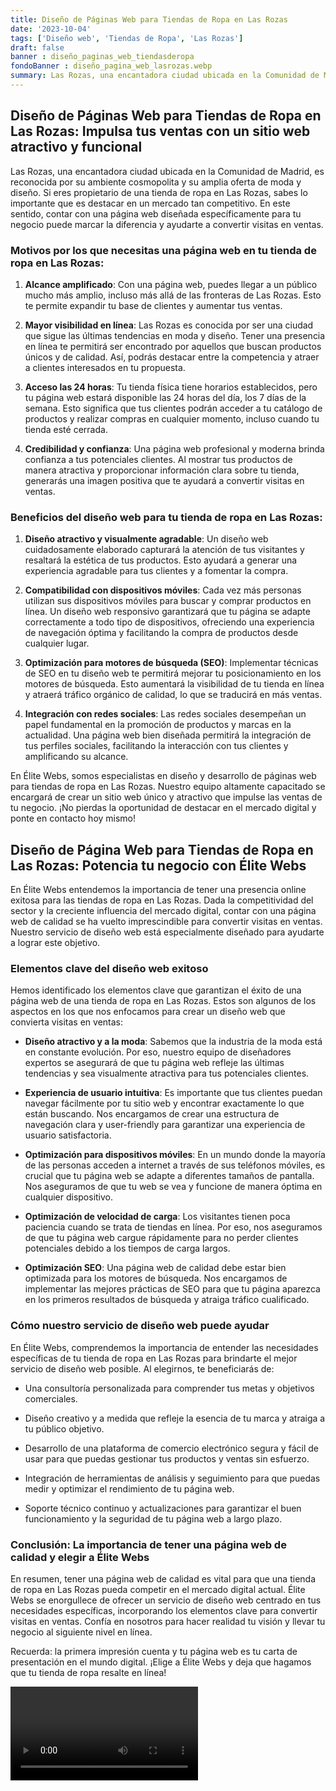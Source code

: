 ```yaml
---
title: Diseño de Páginas Web para Tiendas de Ropa en Las Rozas
date: '2023-10-04'
tags: ['Diseño web', 'Tiendas de Ropa', 'Las Rozas']
draft: false
banner : diseño_paginas_web_tiendasderopa
fondoBanner : diseño_pagina_web_lasrozas.webp
summary: Las Rozas, una encantadora ciudad ubicada en la Comunidad de Madrid, es reconocida por su ambiente cosmopolita y su amplia oferta de moda y diseño. Si eres propietario de una tienda de ropa en Las Rozas, sabes lo importante que es destacar en un mercado tan competitivo. En este sentido, contar con una página web diseñada específicamente para tu negocio puede marcar la diferencia y ayudarte a convertir visitas en ventas.
---
```


## Diseño de Páginas Web para Tiendas de Ropa en Las Rozas: Impulsa tus ventas con un sitio web atractivo y funcional

Las Rozas, una encantadora ciudad ubicada en la Comunidad de Madrid, es reconocida por su ambiente cosmopolita y su amplia oferta de moda y diseño. Si eres propietario de una tienda de ropa en Las Rozas, sabes lo importante que es destacar en un mercado tan competitivo. En este sentido, contar con una página web diseñada específicamente para tu negocio puede marcar la diferencia y ayudarte a convertir visitas en ventas.

### Motivos por los que necesitas una página web en tu tienda de ropa en Las Rozas:

1. **Alcance amplificado**: Con una página web, puedes llegar a un público mucho más amplio, incluso más allá de las fronteras de Las Rozas. Esto te permite expandir tu base de clientes y aumentar tus ventas.

2. **Mayor visibilidad en línea**: Las Rozas es conocida por ser una ciudad que sigue las últimas tendencias en moda y diseño. Tener una presencia en línea te permitirá ser encontrado por aquellos que buscan productos únicos y de calidad. Así, podrás destacar entre la competencia y atraer a clientes interesados en tu propuesta.

3. **Acceso las 24 horas**: Tu tienda física tiene horarios establecidos, pero tu página web estará disponible las 24 horas del día, los 7 días de la semana. Esto significa que tus clientes podrán acceder a tu catálogo de productos y realizar compras en cualquier momento, incluso cuando tu tienda esté cerrada.

4. **Credibilidad y confianza**: Una página web profesional y moderna brinda confianza a tus potenciales clientes. Al mostrar tus productos de manera atractiva y proporcionar información clara sobre tu tienda, generarás una imagen positiva que te ayudará a convertir visitas en ventas.

### Beneficios del diseño web para tu tienda de ropa en Las Rozas:

1. **Diseño atractivo y visualmente agradable**: Un diseño web cuidadosamente elaborado capturará la atención de tus visitantes y resaltará la estética de tus productos. Esto ayudará a generar una experiencia agradable para tus clientes y a fomentar la compra.

2. **Compatibilidad con dispositivos móviles**: Cada vez más personas utilizan sus dispositivos móviles para buscar y comprar productos en línea. Un diseño web responsivo garantizará que tu página se adapte correctamente a todo tipo de dispositivos, ofreciendo una experiencia de navegación óptima y facilitando la compra de productos desde cualquier lugar.

3. **Optimización para motores de búsqueda (SEO)**: Implementar técnicas de SEO en tu diseño web te permitirá mejorar tu posicionamiento en los motores de búsqueda. Esto aumentará la visibilidad de tu tienda en línea y atraerá tráfico orgánico de calidad, lo que se traducirá en más ventas.

4. **Integración con redes sociales**: Las redes sociales desempeñan un papel fundamental en la promoción de productos y marcas en la actualidad. Una página web bien diseñada permitirá la integración de tus perfiles sociales, facilitando la interacción con tus clientes y amplificando su alcance.

En Élite Webs, somos especialistas en diseño y desarrollo de páginas web para tiendas de ropa en Las Rozas. Nuestro equipo altamente capacitado se encargará de crear un sitio web único y atractivo que impulse las ventas de tu negocio. ¡No pierdas la oportunidad de destacar en el mercado digital y ponte en contacto hoy mismo!

<GifSeo />

<Cta />

## Diseño de Página Web para Tiendas de Ropa en Las Rozas: Potencia tu negocio con Élite Webs

En Élite Webs entendemos la importancia de tener una presencia online exitosa para las tiendas de ropa en Las Rozas. Dada la competitividad del sector y la creciente influencia del mercado digital, contar con una página web de calidad se ha vuelto imprescindible para convertir visitas en ventas. Nuestro servicio de diseño web está especialmente diseñado para ayudarte a lograr este objetivo.

### Elementos clave del diseño web exitoso

Hemos identificado los elementos clave que garantizan el éxito de una página web de una tienda de ropa en Las Rozas. Estos son algunos de los aspectos en los que nos enfocamos para crear un diseño web que convierta visitas en ventas:

- **Diseño atractivo y a la moda**: Sabemos que la industria de la moda está en constante evolución. Por eso, nuestro equipo de diseñadores expertos se asegurará de que tu página web refleje las últimas tendencias y sea visualmente atractiva para tus potenciales clientes.

- **Experiencia de usuario intuitiva**: Es importante que tus clientes puedan navegar fácilmente por tu sitio web y encontrar exactamente lo que están buscando. Nos encargamos de crear una estructura de navegación clara y user-friendly para garantizar una experiencia de usuario satisfactoria.

- **Optimización para dispositivos móviles**: En un mundo donde la mayoría de las personas acceden a internet a través de sus teléfonos móviles, es crucial que tu página web se adapte a diferentes tamaños de pantalla. Nos aseguramos de que tu web se vea y funcione de manera óptima en cualquier dispositivo.

- **Optimización de velocidad de carga**: Los visitantes tienen poca paciencia cuando se trata de tiendas en línea. Por eso, nos aseguramos de que tu página web cargue rápidamente para no perder clientes potenciales debido a los tiempos de carga largos.

- **Optimización SEO**: Una página web de calidad debe estar bien optimizada para los motores de búsqueda. Nos encargamos de implementar las mejores prácticas de SEO para que tu página aparezca en los primeros resultados de búsqueda y atraiga tráfico cualificado.

### Cómo nuestro servicio de diseño web puede ayudar

En Élite Webs, comprendemos la importancia de entender las necesidades específicas de tu tienda de ropa en Las Rozas para brindarte el mejor servicio de diseño web posible. Al elegirnos, te beneficiarás de:

- Una consultoría personalizada para comprender tus metas y objetivos comerciales.

- Diseño creativo y a medida que refleje la esencia de tu marca y atraiga a tu público objetivo.

- Desarrollo de una plataforma de comercio electrónico segura y fácil de usar para que puedas gestionar tus productos y ventas sin esfuerzo.

- Integración de herramientas de análisis y seguimiento para que puedas medir y optimizar el rendimiento de tu página web.

- Soporte técnico continuo y actualizaciones para garantizar el buen funcionamiento y la seguridad de tu página web a largo plazo.

### Conclusión: La importancia de tener una página web de calidad y elegir a Élite Webs

En resumen, tener una página web de calidad es vital para que una tienda de ropa en Las Rozas pueda competir en el mercado digital actual. Élite Webs se enorgullece de ofrecer un servicio de diseño web centrado en tus necesidades específicas, incorporando los elementos clave para convertir visitas en ventas. Confía en nosotros para hacer realidad tu visión y llevar tu negocio al siguiente nivel en línea.

Recuerda: la primera impresión cuenta y tu página web es tu carta de presentación en el mundo digital. ¡Elige a Élite Webs y deja que hagamos que tu tienda de ropa resalte en línea!

<Video />

<CtaBot job='Tiendas de Ropa' city='Las Rozas'/>

<Gmaps query='Las Rozas+españa+maps' />